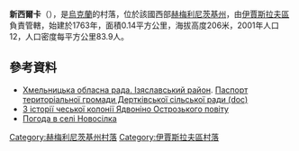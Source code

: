 {{coord|50|15|18|N|26|30|15|E|scale:100000|display=title}}

'''新西爾卡'''（{{lang-uk|Новосілка}}），是[[烏克蘭|烏克蘭]]的村落，位於該國西部[[赫梅利尼茨基州|赫梅利尼茨基州]]，由[[伊賈斯拉夫區|伊賈斯拉夫區]]負責管轄，始建於1763年，面積0.14平方公里，海拔高度206米，2001年人口12，人口密度每平方公里83.9人。

==參考資料==
* [https://web.archive.org/web/20160306105422/http://oblrada.km.ua/district/show/15 Хмельницька обласна рада. Ізяславський район]. [https://web.archive.org/web/20160304215504/http://oblrada.km.ua/userfiles/%D0%9F%D0%B0%D1%81%D0%BF%D0%BE%D1%80%D1%82%20%D0%94%D0%B5%D1%80%D1%82%D0%BA%D0%B0_2011.doc Паспорт територіальної громади Дертківської сільської ради (doc)]
* [http://myslenedrevo.com.ua/studies/izjaslav/12romanchuk.html З історії чеської колонії Ядвоніно Острозького повіту] {{Wayback|url=http://myslenedrevo.com.ua/studies/izjaslav/12romanchuk.html |date=20161105055719 }}
* [http://weather.in.ua/ua/hmel'nickaja/18138 Погода в селі Новосілка]{{Wayback|url=http://weather.in.ua/ua/hmel%27nickaja/18138 |date=20160305093311 }}

{{DEFAULTSORT:Новосілка}}
[[Category:赫梅利尼茨基州村落|Category:赫梅利尼茨基州村落]]
[[Category:伊賈斯拉夫區村落|Category:伊賈斯拉夫區村落]]


{{Khmelnytskyi-geo-stub}}